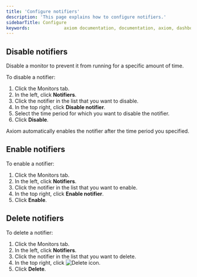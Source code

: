 ```yaml
---
title: 'Configure notifiers'
description: 'This page explains how to configure notifiers.'
sidebarTitle: Configure
keywords:             axiom documentation, documentation, axiom, dashboards, monitors, notifiers, slack, email, pagerduty, webhook, opsgenie, discord, discord webhook
---
```


## Disable notifiers

Disable a monitor to prevent it from running for a specific amount of time.

To disable a notifier:
1. Click the Monitors tab.
1. In the left, click **Notifiers**.
1. Click the notifier in the list that you want to disable.
1. In the top right, click **Disable notifier**.
1. Select the time period for which you want to disable the notifier.
1. Click **Disable**.

Axiom automatically enables the notifier after the time period you specified.

## Enable notifiers

To enable a notifier:
1. Click the Monitors tab.
1. In the left, click **Notifiers**.
1. Click the notifier in the list that you want to enable.
1. In the top right, click **Enable notifier**.
1. Click **Enable**.

## Delete notifiers

To delete a notifier:
1. Click the Monitors tab.
1. In the left, click **Notifiers**.
1. Click the notifier in the list that you want to delete.
1. In the top right, click <img src="/doc-assets/icons/delete.svg" className="inline-icon" alt="Delete icon" />.
1. Click **Delete**.